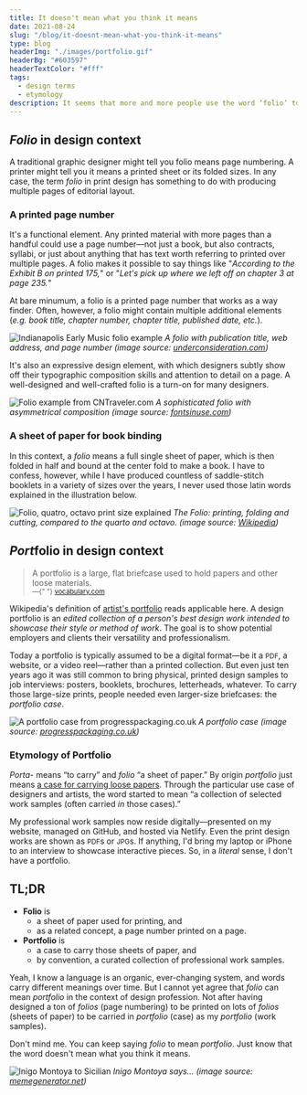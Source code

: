 ```yaml
---
title: It doesn't mean what you think it means
date: 2021-08-24
slug: "/blog/it-doesnt-mean-what-you-think-it-means"
type: blog
headerImg: "./images/portfolio.gif"
headerBg: "#603597"
headerTextColor: "#fff"
tags:
  - design terms
  - etymology
description: It seems that more and more people use the word ‘folio’ to mean ‘portfolio’ in professional design context, as in “Submit your resume and folio to apply.” Umm, no. Folio and portfolio are related terms but not synonyms. You don′t say ‘fast’ to mean ‘breakfast,’ do you?
---
```


## _Folio_ in design context

A traditional graphic designer might tell you folio means page numbering. A printer might tell you it means a printed sheet or its folded sizes. In any case, the term _folio_ in print design has something to do with producing multiple pages of editorial layout.

### A printed page number

It's a functional element. Any printed material with more pages than a handful could use a page number—not just a book, but also contracts, syllabi, or just about anything that has text worth referring to printed over multiple pages. A folio makes it possible to say things like "_According to the Exhibit B on printed 175,_" or "_Let's pick up where we left off on chapter 3 at page 235._"

At bare minumum, a folio is a printed page number that works as a way finder. Often, however, a folio might contain multiple additional elements (_e.g. book title, chapter number, chapter title, published date, etc._).

![Indianapolis Early Music folio example](./images/music_fest_11.jpg)
_A folio with publication title, web address, and page number (image source: [underconsideration.com](https://www.underconsideration.com/fpo/archives/2010/07/indianapolis-early-music-program.php))_

It's also an expressive design element, with which designers subtly show off their typographic composition skills and attention to detail on a page. A well-designed and well-crafted folio is a turn-on for many designers.

![Folio example from CNTraveler.com](./images/2011-03-traveler-leitura-3.jpg)
_A sophisticated folio with asymmetrical composition (image source: [fontsinuse.com](https://fontsinuse.com/uses/35/esquire-and-conde-nast-traveler))_

### A sheet of paper for book binding

In this context, a _folio_ means a full single sheet of paper, which is then folded in half and bound at the center fold to make a book. I have to confess, however, while I have produced countless of saddle-stitch booklets in a variety of sizes over the years, I never used those latin words explained in the illustration below.

![Folio, quatro, octavo print size explained](./images/folio-quarto-octavo_compared.svg)
_The Folio: printing, folding and cutting, compared to the quarto and octavo. (image source: [Wikipedia](https://upload.wikimedia.org/wikipedia/commons/8/8c/Folio-Quarto-Octavo_Compared.svg))_

## <i>Port</i>folio in design context

<blockquote class="pullquote qr">
  A portfolio is a large, flat briefcase used to hold papers and other loose
  materials.
  <br />
  <small>
    —{" "}
    <a href="https://www.vocabulary.com/dictionary/portfolio">vocabulary.com</a>
  </small>
</blockquote>

Wikipedia's definition of [artist's portfolio](https://en.wikipedia.org/wiki/Artist%27s_portfolio) reads applicable here. A design portfolio is an _edited collection of a person's best design work intended to showcase their style or method of work_. The goal is to show potential employers and clients their versatility and professionalism.

Today a portfolio is typically assumed to be a digital format—be it a <small>PDF</small>, a website, or a video reel—rather than a printed collection. But even just ten years ago it was still common to bring physical, printed design samples to job interviews: posters, booklets, brochures, letterheads, whatever. To carry those large-size prints, people needed even larger-size briefcases: the _portfolio case_.

![A portfolio case from progresspackaging.co.uk](./images/portfolio-case.jpg)
_A portfolio case (image source: [progresspackaging.co.uk](https://www.progresspackaging.co.uk/custom-made-portfolio-case-newport-works/))_

### Etymology of Portfolio

_Porta_- means “to carry” and _folio_ “a sheet of paper.” By origin _portfolio_ just means [a case for carrying loose papers](https://www.etymonline.com/word/portfolio). Through the particular use case of designers and artists, the word started to mean “a collection of selected work samples (often carried _in_ those cases).”

My professional work samples now reside digitally—presented on my website, managed on GitHub, and hosted via Netlify. Even the print design works are shown as <small>PDF</small>s or <small>JPG</small>s. If anything, I'd bring my laptop or iPhone to an interview to showcase interactive pieces. So, in a _literal_ sense, I don't have a portfolio.

## TL;DR

- **Folio** is
  - a sheet of paper used for printing, and
  - as a related concept, a page number printed on a page.
- **Portfolio** is
  - a case to carry those sheets of paper, and
  - by convention, a curated collection of professional work samples.

Yeah, I know a language is an organic, ever-changing system, and words carry different meanings over time. But I cannot yet agree that _folio_ can mean _portfolio_ in the context of design profession. Not after having designed a ton of _folios_ (page numbering) to be printed on lots of _folios_ (sheets of paper) to be carried in _portfolio_ (case) as my _portfolio_ (work samples).

Don't mind me. You can keep saying _folio_ to mean _portfolio_. Just know that the word doesn't mean what you think it means.

![Inigo Montoya to Sicilian](./images/not-what-you-think-it-means.jpg)
_Inigo Montoya says... (image source: [memegenerator.net](https://memegenerator.net/instance/79794116/inigo-montoya-actual-you-keep-using-that-word-it-does-not-mean-what-you-think-it-means))_
